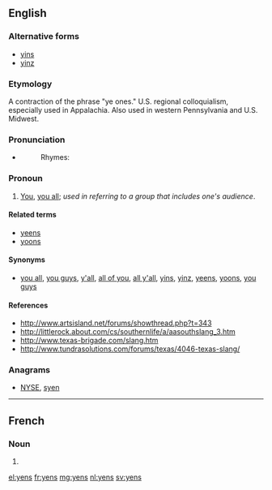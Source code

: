 ==English==

===Alternative forms===
* [[yins]]
* [[yinz]]

===Etymology===

A contraction of the phrase "ye ones." U.S. regional colloquialism, especially used in Appalachia. Also used in western Pennsylvania and U.S. Midwest.

===Pronunciation===
* {{enPR|yĭnz}}
*: Rhymes: {{rhymes|ɪnz}}

===Pronoun===
{{en-pron|desc=second person plural}}

# {{context|colloquial|usually|Appalachian|also|_|Midwestern US|lang=en}} [[you|You]], [[you all]]; ''used in referring to a group that includes one's audience''.

====Related terms====
* [[yeens]]
* [[yoons]]

====Synonyms====
* {{sense|you all}} [[you all]], [[you guys]], [[y'all]], [[all of you]], [[all y'all]], [[yins]], [[yinz]], [[yeens]], [[yoons]], [[you guys]]

====References====

* http://www.artsisland.net/forums/showthread.php?t=343
* http://littlerock.about.com/cs/southernlife/a/aasouthslang_3.htm
* http://www.texas-brigade.com/slang.htm
* http://www.tundrasolutions.com/forums/texas/4046-texas-slang/

===Anagrams===
* [[NYSE#English|NYSE]], [[syen#English|syen]]

----

==French==

===Noun===
{{head|fr|plural}}

# {{plural of|yen|lang=fr|nocat=1}}

[[el:yens]]
[[fr:yens]]
[[mg:yens]]
[[nl:yens]]
[[sv:yens]]